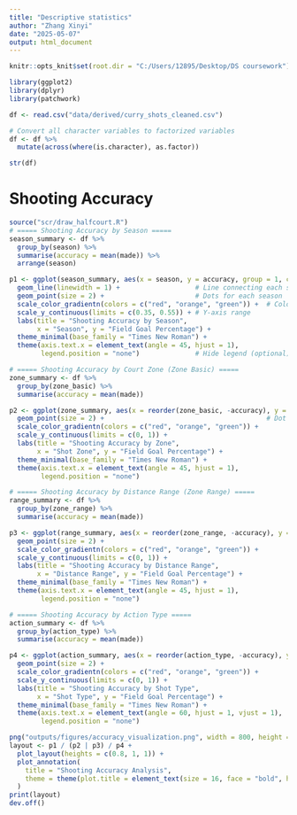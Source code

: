 ---
title: "Descriptive statistics"
author: "Zhang Xinyi"
date: "2025-05-07"
output: html_document
---

```{r setup, include=FALSE}
knitr::opts_knit$set(root.dir = "C:/Users/12895/Desktop/DS coursework")
```

```{r}
library(ggplot2)
library(dplyr)
library(patchwork)
```


```{r}
df <- read.csv("data/derived/curry_shots_cleaned.csv")

# Convert all character variables to factorized variables
df <- df %>%
  mutate(across(where(is.character), as.factor))

str(df)
```
# Shooting Accuracy

```{r}
source("scr/draw_halfcourt.R")
# ===== Shooting Accuracy by Season =====
season_summary <- df %>%
  group_by(season) %>%
  summarise(accuracy = mean(made)) %>%
  arrange(season)

p1 <- ggplot(season_summary, aes(x = season, y = accuracy, group = 1, color = accuracy)) +
  geom_line(linewidth = 1) +                   # Line connecting each season's accuracy
  geom_point(size = 2) +                       # Dots for each season
  scale_color_gradientn(colors = c("red", "orange", "green")) +  # Color gradient for accuracy
  scale_y_continuous(limits = c(0.35, 0.55)) + # Y-axis range
  labs(title = "Shooting Accuracy by Season",
       x = "Season", y = "Field Goal Percentage") +
  theme_minimal(base_family = "Times New Roman") +
  theme(axis.text.x = element_text(angle = 45, hjust = 1),
        legend.position = "none")              # Hide legend (optional)

# ===== Shooting Accuracy by Court Zone (Zone Basic) =====
zone_summary <- df %>%
  group_by(zone_basic) %>%
  summarise(accuracy = mean(made))

p2 <- ggplot(zone_summary, aes(x = reorder(zone_basic, -accuracy), y = accuracy, color = accuracy)) +
  geom_point(size = 2) +                                         # Dot plot for zones
  scale_color_gradientn(colors = c("red", "orange", "green")) +
  scale_y_continuous(limits = c(0, 1)) +
  labs(title = "Shooting Accuracy by Zone",
       x = "Shot Zone", y = "Field Goal Percentage") +
  theme_minimal(base_family = "Times New Roman") +
  theme(axis.text.x = element_text(angle = 45, hjust = 1),
        legend.position = "none")

# ===== Shooting Accuracy by Distance Range (Zone Range) =====
range_summary <- df %>%
  group_by(zone_range) %>%
  summarise(accuracy = mean(made))

p3 <- ggplot(range_summary, aes(x = reorder(zone_range, -accuracy), y = accuracy, color = accuracy)) +
  geom_point(size = 2) +
  scale_color_gradientn(colors = c("red", "orange", "green")) +
  scale_y_continuous(limits = c(0, 1)) +
  labs(title = "Shooting Accuracy by Distance Range",
       x = "Distance Range", y = "Field Goal Percentage") +
  theme_minimal(base_family = "Times New Roman") +
  theme(axis.text.x = element_text(angle = 45, hjust = 1),
        legend.position = "none")

# ===== Shooting Accuracy by Action Type =====
action_summary <- df %>%
  group_by(action_type) %>%
  summarise(accuracy = mean(made))

p4 <- ggplot(action_summary, aes(x = reorder(action_type, -accuracy), y = accuracy, color = accuracy)) +
  geom_point(size = 2) +
  scale_color_gradientn(colors = c("red", "orange", "green")) +
  scale_y_continuous(limits = c(0, 1)) +
  labs(title = "Shooting Accuracy by Shot Type",
       x = "Shot Type", y = "Field Goal Percentage") +
  theme_minimal(base_family = "Times New Roman") +
  theme(axis.text.x = element_text(angle = 60, hjust = 1, vjust = 1),
        legend.position = "none")
```

```{r}
png("outputs/figures/accuracy_visualization.png", width = 800, height = 850, res = 100)
layout <- p1 / (p2 | p3) / p4 +
  plot_layout(heights = c(0.8, 1, 1)) +
  plot_annotation(
    title = "Shooting Accuracy Analysis",
    theme = theme(plot.title = element_text(size = 16, face = "bold", hjust = 0.5))
  )
print(layout)
dev.off()
```



